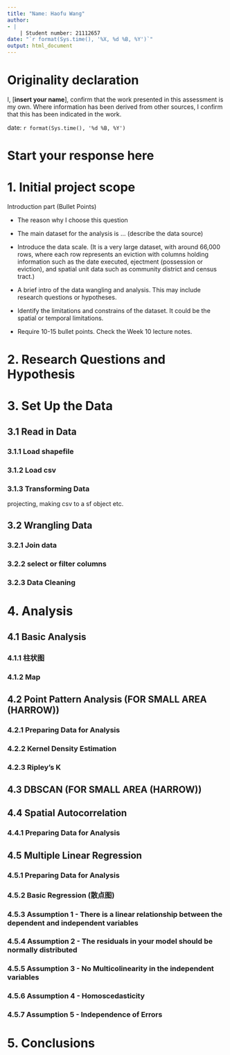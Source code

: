 ```yaml
---
title: "Name: Haofu Wang"
author: 
- |
    | Student number: 21112657
date: "`r format(Sys.time(), '%X, %d %B, %Y')`"
output: html_document
---
```


# Originality declaration

I, \[**insert your name**\], confirm that the work presented in this assessment is my own. Where information has been derived from other sources, I confirm that this has been indicated in the work.

date: `r format(Sys.time(), '%d %B, %Y')`

# Start your response here

# 1. Initial project scope

Introduction part (Bullet Points)

-   The reason why I choose this question

-   The main dataset for the analysis is ... (describe the data source)

-   Introduce the data scale. (It is a very large dataset, with around 66,000 rows, where each row represents an eviction with columns holding information such as the date executed, ejectment (possession or eviction), and spatial unit data such as community district and census tract.)

-   A brief intro of the data wangling and analysis. This may include research questions or hypotheses.

-   Identify the limitations and constrains of the dataset. It could be the spatial or temporal limitations.

-   Require 10-15 bullet points. Check the Week 10 lecture notes.

# 2. Research Questions and Hypothesis

# 3. Set Up the Data

## 3.1 Read in Data

### 3.1.1 Load shapefile

### 3.1.2 Load csv

### 3.1.3 Transforming Data

projecting, making csv to a sf object etc.

## 3.2 Wrangling Data

### 3.2.1 Join data

### 3.2.2 select or filter columns

### 3.2.3 Data Cleaning

# 4. Analysis

## 4.1 Basic Analysis

### 4.1.1 柱状图

### 4.1.2 Map

## 4.2 Point Pattern Analysis (FOR SMALL AREA (HARROW))

### 4.2.1 Preparing Data for Analysis

### 4.2.2 Kernel Density Estimation

### 4.2.3 Ripley's K

## 4.3 DBSCAN (FOR SMALL AREA (HARROW))

## 4.4 Spatial Autocorrelation

### 4.4.1 Preparing Data for Analysis

## 4.5 Multiple Linear Regression

### 4.5.1 Preparing Data for Analysis

### 4.5.2 Basic Regression (散点图)

### 4.5.3 Assumption 1 - There is a linear relationship between the dependent and independent variables

### 4.5.4 Assumption 2 - The residuals in your model should be normally distributed

### 4.5.5 Assumption 3 - No Multicolinearity in the independent variables

### 4.5.6 Assumption 4 - Homoscedasticity

### 4.5.7 Assumption 5 - Independence of Errors

# 5. Conclusions
